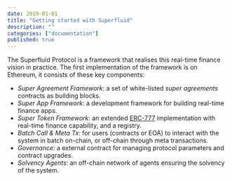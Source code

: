```yaml
---
date: 2019-01-01
title: "Getting started with Superfluid"
description: ""
categories: ["documentation"]
published: true
---
```


The Superfluid Protocol is a framework that realises this real-time finance vision in practice. The first implementation of the framework is on Ethereum, it consists of these key components:

- _Super Agreement Framework_: a set of white-listed _super agreements_ contracts as building blocks.
- _Super App Framework_: a development framework for building real-time finance apps.
- _Super Token Framework_: an extended [ERC-777](https://eips.ethereum.org/EIPS/eip-777) implementation with real-time finance capability, and a registry.
- _Batch Call & Meta Tx_: for users (contracts or EOA) to interact with the system in batch on-chain, or off-chain through meta transactions.
- _Governance_: a external contract for managing protocol parameters and contract upgrades.
- _Solvency Agents_: an off-chain network of agents ensuring the solvency of the system.
